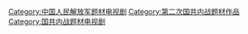 [[Category:中国人民解放军题材电视剧|Category:中国人民解放军题材电视剧]]
[[Category:第二次国共内战题材作品|Category:第二次国共内战题材作品]]
[[Category:国共内战题材电视剧|Category:国共内战题材电视剧]]